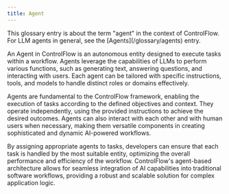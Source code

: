 ```yaml
---
title: Agent
---
```


<Info>
This glossary entry is about the term "agent" in the context of ControlFlow. For LLM agents in general, see the [Agents](/glossary/agents) entry.
</Info>

An Agent in ControlFlow is an autonomous entity designed to execute tasks within a workflow. Agents leverage the capabilities of LLMs to perform various functions, such as generating text, answering questions, and interacting with users. Each agent can be tailored with specific instructions, tools, and models to handle distinct roles or domains effectively.

Agents are fundamental to the ControlFlow framework, enabling the execution of tasks according to the defined objectives and context. They operate independently, using the provided instructions to achieve the desired outcomes. Agents can also interact with each other and with human users when necessary, making them versatile components in creating sophisticated and dynamic AI-powered workflows.

By assigning appropriate agents to tasks, developers can ensure that each task is handled by the most suitable entity, optimizing the overall performance and efficiency of the workflow. ControlFlow's agent-based architecture allows for seamless integration of AI capabilities into traditional software workflows, providing a robust and scalable solution for complex application logic.